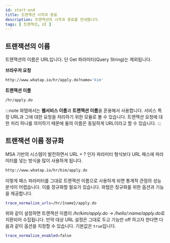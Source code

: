 ```yaml
---
id: start-end
title: 트랜잭션 시작과 종료
description: 트랜잭션의 시작과 종료를 안내합니다. 
tags: [ 트랜잭션, UI ]
---
```


## 트랜잭션의 이름

트랜잭션의 이름은 URL입니다. 단 Get 파라미터(Query String)는 제외됩니다.

**브라우저 요청**

```bash
http://www.whatap.io/hr/apply.do?name='kim'
```

**트랜잭션 이름**

```bash
/hr/apply.do
```

:::note
와탭에서는 **웹서비스 이름**과 **트랜잭션 이름**을 혼용해서 사용합니다. 서비스 특정 URL과 그에 대한 요청을 처리하기 위한 모듈로 볼 수 있습니다. 트랜잭션 요청에 대한 처리 하나를 의미하기 때문에 둘의 이름은 동일하게 URL이라고 할 수 있습니다.
:::


## 트랜잭션 이름 정규화 

MSA 기반의 시스템이 발전하면서 URL + ? 인자 파라미터 형식보다 URL 패스에 파라미터를 넣는 방식을 많이 사용하게 됩니다.

```bash
http://www.whatap.io/hr/kim/apply.do
```

이렇게 패스 파라미터를 그대로 트랜잭션 이름으로 사용하게 되면 통계적 관점의 성능 분석이 어렵습니다. 이를 정규화할 필요가 있습니다. 와탭은 정규화를 위한 옵션과 기능을 제공합니다.

```bash title='whtap.conf'
trace_normalize_urls=/hr/{name}/apply.do
```

위와 같이 설정하면 트랜잭션 이름이 */hr/kim/apply.do* → */hello/:name/apply.do*로 치환되어 수집됩니다. 만약 대상 URL 설정은 그대로 두고 기능만 off 하고자 한다면 다음과 같이 옵션을 지정할 수 있습니다. 기본값은 `true`입니다.

```bash title='whatap.conf'
trace_normalize_enabled=false
```

